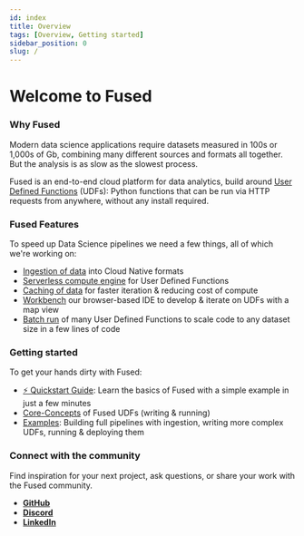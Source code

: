 ```yaml
---
id: index
title: Overview
tags: [Overview, Getting started]
sidebar_position: 0
slug: /
---
```


# Welcome to Fused

### **Why Fused**

Modern data science applications require datasets measured in 100s or 1,000s of Gb, combining many different sources and formats all together. But the analysis is as slow as the slowest process.

Fused is an end-to-end cloud platform for data analytics, build around [User Defined Functions](/core-concepts/why/) (UDFs): Python functions that can be run via HTTP requests from anywhere, without any install required.

<ReactPlayer playsinline={true} className="video__player" playing={false} muted={false} controls height="40vh" url="https://youtu.be/VGAnfhpm0Ok" />

### **Fused Features**

To speed up Data Science pipelines we need a few things, all of which we're working on:
- [Ingestion of data](/core-concepts/data_ingestion/) into Cloud Native formats
- [Serverless compute engine](/core-concepts/write/) for User Defined Functions
- [Caching of data](/core-concepts/cache/) for faster iteration & reducing cost of compute
- [Workbench](/workbench/overview/) our browser-based IDE to develop & iterate on UDFs with a map view
- [Batch run](/core-concepts/run-udfs/run_large/) of many User Defined Functions to scale code to any dataset size in a few lines of code

### Getting started

To get your hands dirty with Fused:

- [⚡ Quickstart Guide](/quickstart/): Learn the basics of Fused with a simple example in just a few minutes
- [Core-Concepts](/core-concepts/) of Fused UDFs (writing & running) 
- [Examples](/user-guide/examples/): Building full pipelines with ingestion, writing more complex UDFs, running & deploying them

### Connect with the community

Find inspiration for your next project, ask questions, or share your work with the Fused community.

- [__GitHub__](https://github.com/fusedio/udfs/tree/main)
- [__Discord__](https://bit.ly/fusedslack)
- [__LinkedIn__](https://www.linkedin.com/company/fusedio/)
